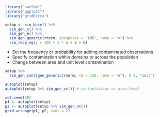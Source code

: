 ```r
library("saeSim")
library("ggplot2")
library("gridExtra")
```

```r
setup <- sim_base() %>% 
  sim_gen_x() %>%
  sim_gen_e() %>%
  sim_gen_generic(rnorm, groupVars = "idD", name = "v") %>%
  sim_resp_eq(y = 100 + 2 * x + v + e)
```

- Set the frequency or probability for adding contaminated observations
- Specify contamination within domains or across the population
- Change between area and unit level contamination

```r
setup %>% 
  sim_gen_cont(gen_generic(rnorm, sd = 150, name = "e"), 0.1, "unit")
```

```r
autoplot(setup)
autoplot(setup %>% sim_gen_vc()) # contamination on area-level 
```

```r
set.seed(20)
p1 <- autoplot(setup)
p2 <- autoplot(setup %>% sim_gen_vc())
grid.arrange(p1, p2, ncol = 2)
```

